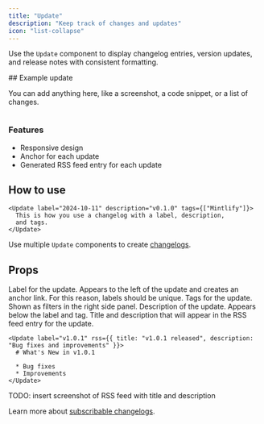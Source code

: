 ```yaml
---
title: "Update"
description: "Keep track of changes and updates"
icon: "list-collapse"
---
```


Use the `Update` component to display changelog entries, version updates, and release notes with consistent formatting.

<Update label="Example" description="v0.1.1">
  ## Example update

  You can add anything here, like a screenshot, a code snippet, or a list of changes.
  
  <Frame>
    <img
      className="block"
      src="https://mintlify-assets.b-cdn.net/hero-light.png"
      alt=""
    />
  </Frame>

  ### Features
  - Responsive design
  - Anchor for each update
  - Generated RSS feed entry for each update
</Update>

## How to use

```mdx Update example
<Update label="2024-10-11" description="v0.1.0" tags={["Mintlify"]}>
  This is how you use a changelog with a label, description,
  and tags.
</Update>
```

Use multiple `Update` components to create [changelogs](/guides/changelogs).

## Props

<ResponseField name="label" type="string" required>
  Label for the update. Appears to the left of the update and creates an anchor link. For this reason, labels should be unique.
</ResponseField>

<ResponseField name="tags" type="string[]">
  Tags for the update. Shown as filters in the right side panel.
</ResponseField>

<ResponseField name="description" type="string">
  Description of the update. Appears below the label and tag.
</ResponseField>

<ResponseField name="rss" type="object">
  Title and description that will appear in the RSS feed entry for the update.
  
  ```mdx wrap
  <Update label="v1.0.1" rss={{ title: "v1.0.1 released", description: "Bug fixes and improvements" }}>
    # What's New in v1.0.1
    
    * Bug fixes
    * Improvements
  </Update>
  ```

<div style={{ border: '2px solid #ff00ff' }}>
  TODO: insert screenshot of RSS feed with title and description
</div>

  Learn more about [subscribable changelogs](/guides/changelogs#subscribable-changelogs).
</ResponseField>
